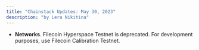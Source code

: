 ```yaml
---
title: "Chainstack Updates: May 30, 2023"
description: "by Lera Nikitina"
---
```

- **Networks**. Filecoin Hyperspace Testnet is deprecated. For development purposes, use Filecoin Calibration Testnet.
